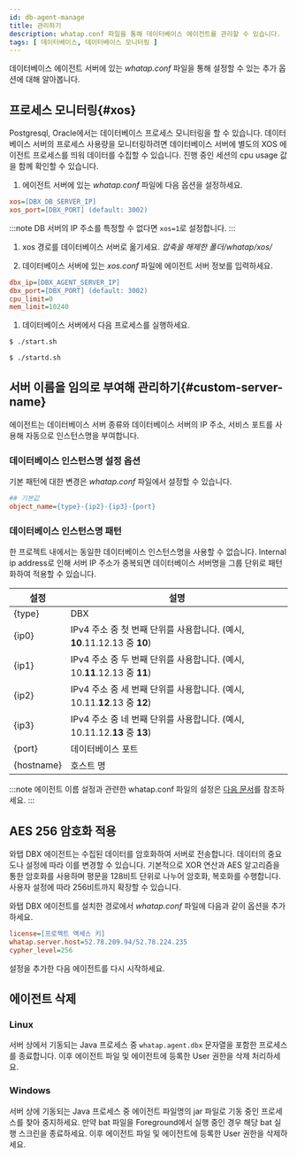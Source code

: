 ```yaml
---
id: db-agent-manage
title: 관리하기
description: whatap.conf 파일을 통해 데이터베이스 에이전트를 관리할 수 있습니다.
tags: [ 데이터베이스, 데이터베이스 모니터링 ]
---
```


데이터베이스 에이전트 서버에 있는 *whatap.conf* 파일을 통해 설정할 수 있는 추가 옵션에 대해 알아봅니다.

## 프로세스 모니터링{#xos}

Postgresql, Oracle에서는 데이터베이스 프로세스 모니터링을 할 수 있습니다. 데이터베이스 서버의 프로세스 사용량을 모니터링하려면 데이터베이스 서버에 별도의 XOS 에이전트 프로세스를 띄워 데이터를 수집할 수 있습니다. 진행 중인 세션의 cpu usage 값을 함께 확인할 수 있습니다.

1. 에이전트 서버에 있는 *whatap.conf* 파일에 다음 옵션을 설정하세요.

  ```ini title='whatap.conf'
  xos=[DBX_DB_SERVER_IP]
  xos_port=[DBX_PORT] (default: 3002)
  ```

  :::note
  DB 서버의 IP 주소를 특정할 수 없다면 `xos=1`로 설정합니다. 
  :::

1. xos 경로를 데이터베이스 서버로 옮기세요. *압축을 해제한 폴더/whatap/xos/*

1. 데이터베이스 서버에 있는 *xos.conf* 파일에 에이전트 서버 정보를 입력하세요.

  ```ini title='xos.conf'
  dbx_ip=[DBX_AGENT_SERVER_IP]
  dbx_port=[DBX_PORT] (default: 3002)
  cpu_limit=0
  mem_limit=10240
  ```

1. 데이터베이스 서버에서 다음 프로세스를 실행하세요.

  ```bash title='start.sh'
  $ ./start.sh
  ```

  ```bash title='백그라운드로 실행할 경우'
  $ ./startd.sh
  ```

## 서버 이름을 임의로 부여해 관리하기{#custom-server-name}

에이전트는 데이터베이스 서버 종류와 데이터베이스 서버의 IP 주소, 서비스 포트를 사용해 자동으로 인스턴스명을 부여합니다.

### 데이터베이스 인스턴스명 설정 옵션

기본 패턴에 대한 변경은 *whatap.conf* 파일에서 설정할 수 있습니다.

```ini title='whatap.conf'
## 기본값
object_name={type}-{ip2}-{ip3}-{port}
```

### 데이터베이스 인스턴스명 패턴

한 프로젝트 내에서는 동일한 데이터베이스 인스턴스명을 사용할 수 없습니다. Internal ip address로 인해 서버 IP 주소가 중복되면 데이터베이스 서버명을 그룹 단위로 패턴화하여 적용할 수 있습니다.

| 설정     | 설명                                                                      |
| -------- | ------------------------------------------------------------------------- |
| {type}     | DBX                                                                       |
| {ip0}    | IPv4 주소 중 첫 번째 단위를 사용합니다. (예시, **10**.11.12.13 중 **10**) |
| {ip1}    | IPv4 주소 중 두 번째 단위를 사용합니다. (예시, 10.**11**.12.13 중 **11**) |
| {ip2}    | IPv4 주소 중 세 번째 단위를 사용합니다. (예시, 10.11.**12**.13 중 **12**) |
| {ip3}    | IPv4 주소 중 네 번째 단위를 사용합니다. (예시, 10.11.12.**13** 중 **13**) |
| {port}     | 데이터베이스 포트                                                         |
| {hostname} | 호스트 명                                                                 |

:::note
에이전트 이름 설정과 관련한 whatap.conf 파일의 설정은 [다음 문서](db-agent-naming)를 참조하세요.
:::

## AES 256 암호화 적용

와탭 DBX 에이전트는 수집된 데이터를 암호화하여 서버로 전송합니다. 데이터의 중요도나 설정에 따라 이를 변경할 수 있습니다. 기본적으로 XOR 연산과 AES 알고리즘을 통한 암호화를 사용하며 평문을 128비트 단위로 나누어 암호화, 복호화를 수행합니다. 사용자 설정에 따라 256비트까지 확장할 수 있습니다.

와탭 DBX 에이전트를 설치한 경로에서 *whatap.conf* 파일에 다음과 같이 옵션을 추가하세요.

```ini title='whatap.conf' {3} showLineNumbers
license=[프로젝트 액세스 키]
whatap.server.host=52.78.209.94/52.78.224.235
cypher_level=256
```

설정을 추가한 다음 에이전트를 다시 시작하세요.

## 에이전트 삭제

### Linux

서버 상에서 기동되는 Java 프로세스 중 `whatap.agent.dbx` 문자열을 포함한 프로세스를 종료합니다. 이후 에이전트 파일 및 에이전트에 등록한 User 권한을 삭제 처리하세요.

### Windows

서버 상에 기동되는 Java 프로세스 중 에이전트 파일명의 jar 파일로 기동 중인 프로세스를 찾아 중지하세요. 만약 bat 파일을 Foreground에서 실행 중인 경우 해당 bat 실행 스크린을 종료하세요. 이후 에이전트 파일 및 에이전트에 등록한 User 권한을 삭제하세요.